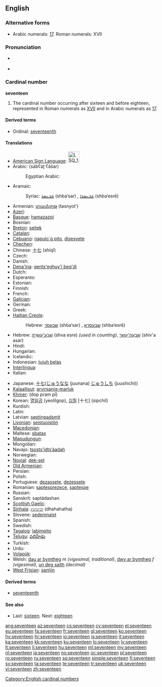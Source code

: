 ==English==

===Alternative forms===
* Arabic numerals: [[17]]. Roman numerals: XVII

===Pronunciation===
* {{qualifier|next word stressed near the first syllable}}
*: {{a|UK|US}} {{IPA|/ˈsɛv.ən.tiːn/}}
*: {{audio|en-us-seventeen.ogg|Audio (US)}}
* {{qualifier|next word stressed after the first syllable}}
*: {{a|UK|US}} {{IPA|/ˌsɛv.ənˈtiːn/}}
*: {{rhymes|iːn}}

===Cardinal number===
'''seventeen'''

# The cardinal number occurring after sixteen and before eighteen, represented in Roman numerals as [[XVII]] and in Arabic numerals as [[17]].

====Derived terms====
* Ordinal: [[seventeenth]]

====Translations====
{{trans-top|cardinal number}}
* [[American Sign Language]]: [[Image:LSQ 17.jpg|35px]]
* Arabic: {{Arab|[[سبعة عشر]]}} (sábʕaʈ ʕášar)
*: Egyptian Arabic: {{tø|arz|سبعتاشر|tr=sabaʕtaashar|sc=Arab|xs=Egyptian Arabic}}
* Aramaic:
*: Syriac: [[ܫܒܥܣܪ]] (shba‘sar) {{m}}, [[ܫܒܥܣܪܐ]] (shba‘esrē) {{f}}
* Armenian: [[տասնյոթ]] (tasnyot')
* [[Azeri]]: {{t|az|on yeddi}}
* [[Basque]]: [[hamazazpi]]
* Bosnian: {{t-|bs|sedamnaest}}
* [[Breton]]: [[seitek]]
* [[Catalan]]: {{t+|ca|disset}}
* [[Cebuano]]: [[napulo`g pito]], [[disesyete]]
* [[Chechen]]: {{tø|ce|вуьрхIитта|tr=vürhitta}}
* Chinese: [[十七]] (shíqī)
* Czech: {{t-|cs|sedmnáct}}
* Danish: {{t+|da|sytten}}
* [[Dena'ina]]: [[qents'eghuy'i beq'di]]
* Dutch: {{t+|nl|zeventien|f}}
* Esperanto: {{t-|eo|dek sep|xs=Esperanto}}
* Estonian: {{t-|et|seitseteist}}
* Finnish: {{t+|fi|seitsemäntoista}}
* French: {{t+|fr|dix-sept|m}}
* [[Galician]]: {{t+|gl|dezasete|xs=Galician}}
* German: {{t+|de|siebzehn|f}}
* Greek: {{t+|el|δεκαεπτά|tr=dekaeptá}}
* [[Haitian Creole]]: {{tø|ht|disèt}}
*: Hebrew: [[שבעסר]] (shba‘sar) {{m}}, [[שבעסרא]] (shba‘esrē) {{f}}
* Hebrew: [[שבע עשרה|שְׁבַע־עֶשְׂרֵה]] (shva esre) {{f}} ''(used in counting)'', [[שבעה עשר|שִׁבְעָה־עָשָׂר]] (shiv'a asar) {{m}}
* Hindi: {{t+|hi|सत्रह|tr=satrah|xs=Hindi}}
* Hungarian: {{t+|hu|tizenhét}}
* Icelandic: {{t+|is|sautján}}
* Indonesian: [[tujuh belas]]
* [[Interlingua]]: {{t|ia|dece-septe}}
* Italian: {{t+|it|diciassette}}
{{trans-mid}}
* Japanese: [[十七]]([[じゅうなな]] (juunana) [[じゅうしち]] (juushichi))
* [[Kalaallisut]]: [[arvirsaniq-marluk]]
* [[Khmer]]: {{Khmr|[[ដប់ប្រាំពីរ]]}} (dop pram pī)
* Korean: [[열일곱]] (yeolilgop), [[십칠]] [十七] (sipchil)
* Kurdish: {{ku-Arab|[[حه‌ڤده‌]]}}
* Latin: {{t+|la|septendecim}}
* Latvian: [[septiņpadsmit]]
* [[Livonian]]: [[seistuoistõn]]
* [[Macedonian]]: {{t|mk|седумнаесет|tr=sedumnáeset}}
* Maltese: [[sbatax]]
* [[Mapudungun]]: {{tø|arn|marirekle}}
* Mongolian: {{t|mn| арван долоо‎|sc=Cyrl}}
* Navajo: [[tsostsʼidtsʼáadah]]
* Norwegian: {{t+|no|sytten}}
* [[Novial]]: [[dek-set]]
* [[Old Armenian]]: {{tø|xcl|եօթնեւտասն |tr=eōtʿnewtasn|sc=Armn}}
* Persian: {{t-|fa|هفده|tr=hefda'|xs=Persian}}
* Polish: {{t+|pl|siedemnaście}}
* Portuguese: [[dezassete]], [[dezessete]]
* Romanian: [[șaptesprezece]], [[șapteșpe]] {{italbrac|informal}}
* Russian: {{t+|ru|семнадцать|tr=semnádtsat’}}
* Sanskrit: saptádashan
* [[Scottish Gaelic]]: {{t-|gd|seachd|xs=Scottish Gaelic}} {{t-|gd|deug|xs=Scottish Gaelic}}
* [[Sinhala]]: [[දහහත]] (dhahahatha)
* Slovene: [[sedemnajst]]
* Spanish: {{t+|es|diecisiete}}
* Swedish: {{t+|sv|sjutton}}
* [[Tagalog]]: [[labimpito]]
* [[Telugu]]: [[పదిహేడు]]
* Turkish: {{t+|tr|on yedi}}
* Urdu: {{t-|ur|سترہ|tr=satrah|xs=Urdu}}
* [[Volapük]]: {{t|vo|degvel}}
* Welsh: [[dau ar bymtheg]] ''m (vigesimal, traditional)'', [[dwy ar bymtheg]] ''f (vigesimal)'', [[un deg saith]] ''(decimal)''
* [[West Frisian]]: [[santjin]]
{{trans-bottom}}

====Derived terms====
* [[seventeenth]]

====See also====
* Last: [[sixteen]]. Next: [[eighteen]]

[[Category:English cardinal numbers]]

[[ang:seventeen]]
[[az:seventeen]]
[[cs:seventeen]]
[[cy:seventeen]]
[[el:seventeen]]
[[eu:seventeen]]
[[fa:seventeen]]
[[fr:seventeen]]
[[gl:seventeen]]
[[ko:seventeen]]
[[hy:seventeen]]
[[hr:seventeen]]
[[io:seventeen]]
[[is:seventeen]]
[[it:seventeen]]
[[ka:seventeen]]
[[kk:seventeen]]
[[ku:seventeen]]
[[lo:seventeen]]
[[lv:seventeen]]
[[lt:seventeen]]
[[li:seventeen]]
[[hu:seventeen]]
[[ml:seventeen]]
[[my:seventeen]]
[[nl:seventeen]]
[[ja:seventeen]]
[[no:seventeen]]
[[oc:seventeen]]
[[pl:seventeen]]
[[ro:seventeen]]
[[ru:seventeen]]
[[sq:seventeen]]
[[simple:seventeen]]
[[fi:seventeen]]
[[sv:seventeen]]
[[ta:seventeen]]
[[te:seventeen]]
[[tr:seventeen]]
[[uk:seventeen]]
[[vi:seventeen]]
[[zh:seventeen]]